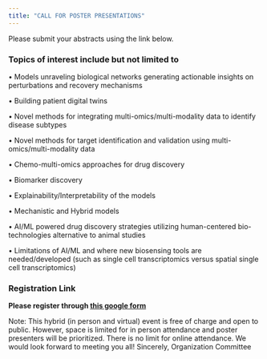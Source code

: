 ```yaml
---
title: "CALL FOR POSTER PRESENTATIONS"
---
```


Please submit your abstracts using the link below. 

### Topics of interest include but not limited to

• Models unraveling biological networks generating actionable insights on perturbations and recovery mechanisms

• Building patient digital twins

• Novel methods for integrating multi-omics/multi-modality data to identify disease subtypes

• Novel methods for target identification and validation using multi-omics/multi-modality data

• Chemo-multi-omics approaches for drug discovery

• Biomarker discovery

• Explainability/Interpretability of the models

• Mechanistic and Hybrid models

• AI/ML powered drug discovery strategies utilizing human-centered bio-technologies alternative to animal studies

• Limitations of AI/ML and where new biosensing tools are needed/developed (such as single cell transcriptomics versus spatial single cell transcriptomics)

### Registration Link

**Please register through [this google form]( https://docs.google.com/forms/d/e/1FAIpQLScq83so2aQntCTdwQauWHZQdFnU6w0FtqrrrOoqub6pmgV14w/viewform?usp=sf_link) **

Note:
This hybrid (in person and virtual) event is free of charge and open to public. However, space is limited for in person attendance and poster presenters will be prioritized. There is no limit for online attendance. We would look forward to meeting you all!
Sincerely,
Organization Committee



